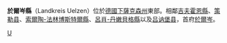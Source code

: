 {{德国县级行政单位
| 县徽图 = Image:Wappen Landkreis Uelzen.svg
| 在德国内的位置图 = Image:Lage des Landkreises Uelzen in Deutschland.GIF
| 所属联邦州 = 下萨克森州
| 所属行政区 = 
| 首府 = 於爾岑
| 面积 = 1453.85
| 人口 = 96,940
| 统计时间 = 2005年12月31日
| 人口密度 = 67
| 汽车牌号 = UE
| 下设城镇 = 2個市、27个鎮
| 政府地址 = Veerßer Straße 53<br />29525 Uelzen
| 政府网站 = www.landkreis-uelzen.de
| 在州内的位置图 = Image:Lower saxony ue.png
|}}

'''於爾岑縣'''（Landkreis Uelzen）位於[[德國|德國]][[下薩克森州|下薩克森州]]東部。相鄰[[吉夫霍恩縣|吉夫霍恩縣]]、[[策勒县_(德国)|策勒县]]、[[索爾陶-法林博斯特爾縣|索爾陶-法林博斯特爾縣]]、[[呂肖-丹嫩貝格縣|呂肖-丹嫩貝格縣]]以及[[吕讷堡县|吕讷堡县]]，首府[[於爾岑|於爾岑]]。

{{下萨克森州行政区划}}
{{Authority control}}

[[Category:下萨克森州|U]]